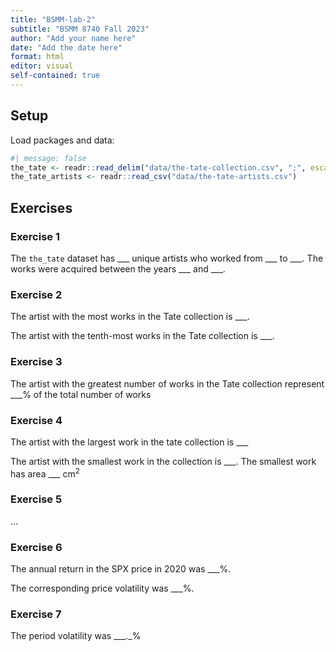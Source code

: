 ```yaml
---
title: "BSMM-lab-2"
subtitle: "BSMM 8740 Fall 2023"
author: "Add your name here"
date: "Add the date here"
format: html
editor: visual
self-contained: true
---
```


## Setup

Load packages and data:

```r
#| message: false
the_tate <- readr::read_delim("data/the-tate-collection.csv", ";", escape_double = FALSE, trim_ws = TRUE)
the_tate_artists <- readr::read_csv("data/the-tate-artists.csv")
```

## Exercises

### Exercise 1

The `the_tate` dataset has \_\_\_ unique artists who worked from \_\_\_ to \_\_\_. The works were acquired between the years \_\_\_ and \_\_\_.

### Exercise 2

The artist with the most works in the Tate collection is \_\_\_.

The artist with the tenth-most works in the Tate collection is \_\_\_.

### Exercise 3

The artist with the greatest number of works in the Tate collection represent \_\_\_% of the total number of works

### Exercise 4

The artist with the largest work in the tate collection is \_\_\_

The artist with the smallest work in the collection is \_\_\_. The smallest work has area \_\_\_ $\text{cm}^2$

### Exercise 5

...

### Exercise 6

The annual return in the SPX price in 2020 was \_\_\_%.

The corresponding price volatility was \_\_\_%.

### Exercise 7

The period volatility was \_\_\_.\_%

### 
